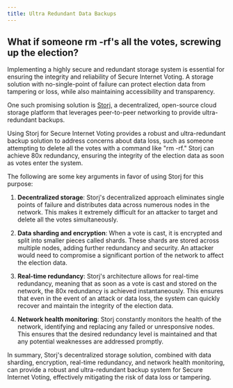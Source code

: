 ```yaml
---
title: Ultra Redundant Data Backups
---
```


## What if someone rm -rf's all the votes, screwing up the election?

Implementing a highly secure and redundant storage system is essential for ensuring the integrity and reliability of Secure Internet Voting. A storage solution with no-single-point of failure can protect election data from tampering or loss, while also maintaining accessibility and transparency.

One such promising solution is [Storj](https://www.storj.io), a decentralized, open-source cloud storage platform that leverages peer-to-peer networking to provide ultra-redundant backups.

Using Storj for Secure Internet Voting provides a robust and ultra-redundant backup solution to address concerns about data loss, such as someone attempting to delete all the votes with a command like "rm -rf." Storj can achieve 80x redundancy, ensuring the integrity of the election data as soon as votes enter the system.

The following are some key arguments in favor of using Storj for this purpose:

1. **Decentralized storage**: Storj's decentralized approach eliminates single points of failure and distributes data across numerous nodes in the network. This makes it extremely difficult for an attacker to target and delete all the votes simultaneously.

2. **Data sharding and encryption**: When a vote is cast, it is encrypted and split into smaller pieces called shards. These shards are stored across multiple nodes, adding further redundancy and security. An attacker would need to compromise a significant portion of the network to affect the election data.

3. **Real-time redundancy**: Storj's architecture allows for real-time redundancy, meaning that as soon as a vote is cast and stored on the network, the 80x redundancy is achieved instantaneously. This ensures that even in the event of an attack or data loss, the system can quickly recover and maintain the integrity of the election data.

4. **Network health monitoring**: Storj constantly monitors the health of the network, identifying and replacing any failed or unresponsive nodes. This ensures that the desired redundancy level is maintained and that any potential weaknesses are addressed promptly.

In summary, Storj's decentralized storage solution, combined with data sharding, encryption, real-time redundancy, and network health monitoring, can provide a robust and ultra-redundant backup system for Secure Internet Voting, effectively mitigating the risk of data loss or tampering.

